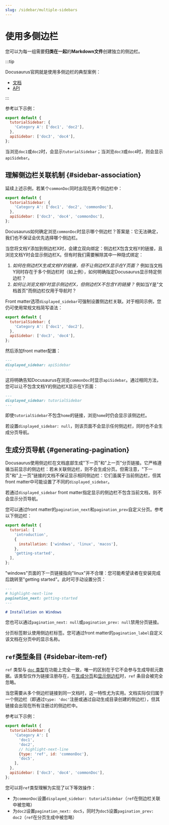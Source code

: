 ```yaml
---
slug: /sidebar/multiple-sidebars
---
```


# 使用多侧边栏

您可以为每一组需要**归类在一起**的**Markdown文件**创建独立的侧边栏。

:::tip

Docusaurus官网就是使用多侧边栏的典型案例：

- [文档](../../../introduction.mdx)
- [API](../../../cli.mdx)

:::

参考以下示例：

```js title="sidebars.js"
export default {
  tutorialSidebar: {
    'Category A': ['doc1', 'doc2'],
  },
  apiSidebar: ['doc3', 'doc4'],
};
```

当浏览`doc1`或`doc2`时，会显示`tutorialSidebar`；当浏览`doc3`或`doc4`时，则会显示`apiSidebar`。

## 理解侧边栏关联机制 {#sidebar-association}

延续上述示例，若某个`commonDoc`同时出现在两个侧边栏中：

```js title="sidebars.js"
export default {
  tutorialSidebar: {
    'Category A': ['doc1', 'doc2', 'commonDoc'],
  },
  apiSidebar: ['doc3', 'doc4', 'commonDoc'],
};
```

Docusaurus如何确定浏览`commonDoc`时显示哪个侧边栏？答案是：它无法确定，我们也不保证会优先选择哪个侧边栏。

当您将文档Y添加到侧边栏X时，会建立双向绑定：侧边栏X包含文档Y的链接，且浏览文档Y时会显示侧边栏X。但有时我们需要解除其中一种隐式绑定：

1. _如何在侧边栏X生成文档Y的链接，但不让侧边栏X显示在Y页面？_ 例如当文档Y同时存在于多个侧边栏时（如上例），如何明确指定Docusaurus显示特定侧边栏？
2. _如何让浏览文档Y时显示侧边栏X，但侧边栏X不包含Y的链接？_ 例如当Y是"文档首页"而侧边栏仅用于导航时？

Front matter选项`displayed_sidebar`可强制设置侧边栏关联。对于相同示例，您仍可使用常规文档简写语法：

```js title="sidebars.js"
export default {
  tutorialSidebar: {
    'Category A': ['doc1', 'doc2'],
  },
  apiSidebar: ['doc3', 'doc4'],
};
```

然后添加front matter配置：

```md title="commonDoc.md"
---
displayed_sidebar: apiSidebar
---
```

这将明确告知Docusaurus在浏览`commonDoc`时显示`apiSidebar`。通过相同方法，您可以让不包含文档Y的侧边栏X显示在Y页面：

```md title="home.md"
---
displayed_sidebar: tutorialSidebar
---
```

即使`tutorialSidebar`不包含`home`的链接，浏览`home`时仍会显示该侧边栏。

若设置`displayed_sidebar: null`，则该页面不会显示任何侧边栏，同时也不会生成分页导航。

## 生成分页导航 {#generating-pagination}

Docusaurus使用侧边栏在文档底部生成"下一页"和"上一页"分页链接。它严格遵循当前显示的侧边栏：若未关联侧边栏，则不会生成分页。但需注意，"下一页"和"上一页"链接的文档不保证显示相同侧边栏：它们虽属于当前侧边栏，但其front matter中可能设置了不同的`displayed_sidebar`。

若通过`displayed_sidebar` front matter指定显示的侧边栏不包含当前文档，则不会显示分页导航。

您可以通过front matter的`pagination_next`和`pagination_prev`自定义分页。参考以下侧边栏：

```js title="sidebars.js"
export default {
  tutorial: [
    'introduction',
    {
      installation: ['windows', 'linux', 'macos'],
    },
    'getting-started',
  ],
};
```

"windows"页面的下一页链接指向"linux"并不合理：您可能希望读者在安装完成后跳转至"getting started"。此时可手动设置分页：

```md title="windows.md"
---
# highlight-next-line
pagination_next: getting-started
---

# Installation on Windows
```

您也可以通过`pagination_next: null`或`pagination_prev: null`禁用分页链接。

分页标签默认使用侧边栏标签。您可通过front matter的`pagination_label`自定义该文档在分页中的显示名称。

## `ref`类型条目 {#sidebar-item-ref}

`ref` 类型与 [`doc` 类型](./items.mdx#sidebar-item-doc)在功能上完全一致，唯一的区别在于它不会参与生成导航元数据。该类型仅作为链接注册存在，在[生成分页](#generating-pagination)和[显示侧边栏](#sidebar-association)时，`ref` 条目会被完全忽略。

当您需要从多个侧边栏链接到同一文档时，这一特性尤为实用。文档实际仅归属于一个侧边栏（即通过`type: 'doc'`注册或通过自动生成目录创建的侧边栏），但其链接会出现在所有注册过的侧边栏中。

参考以下示例：

```js title="sidebars.js"
export default {
  tutorialSidebar: {
    'Category A': [
      'doc1',
      'doc2',
      // highlight-next-line
      {type: 'ref', id: 'commonDoc'},
      'doc5',
    ],
  },
  apiSidebar: ['doc3', 'doc4', 'commonDoc'],
};
```

您可以将`ref`类型理解为实现了以下等效操作：

- 为`commonDoc`设置`displayed_sidebar: tutorialSidebar`（`ref`在侧边栏关联中被忽略）
- 为`doc2`设置`pagination_next: doc5`，同时为`doc5`设置`pagination_prev: doc2`（`ref`在分页生成中被忽略）